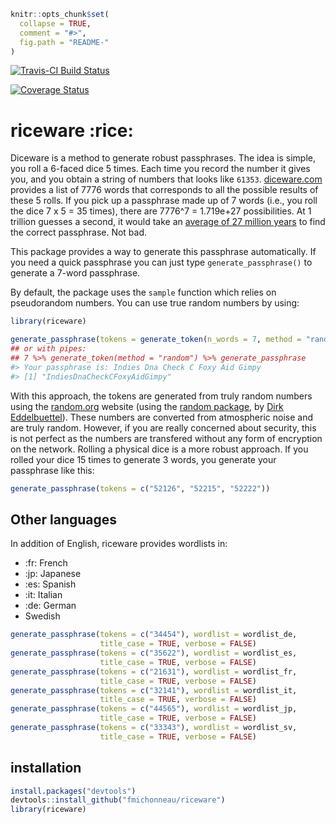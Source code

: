 ```r
knitr::opts_chunk$set(
  collapse = TRUE,
  comment = "#>",
  fig.path = "README-"
)
```

[![Travis-CI Build Status](https://travis-ci.org/fmichonneau/riceware.png?branch=master)](https://travis-ci.org/fmichonneau/riceware)

[![Coverage Status](https://coveralls.io/repos/fmichonneau/riceware/badge.svg)](https://coveralls.io/r/fmichonneau/riceware)

# riceware :rice:

Diceware is a method to generate robust passphrases. The idea is simple, you
roll a 6-faced dice 5 times. Each time you record the number it gives you, and
you obtain a string of numbers that looks like
`61353`. [diceware.com](http://diceware.com) provides a list of 7776 words that
corresponds to all the possible results of these 5 rolls. If you pick up a
passphrase made up of 7 words (i.e., you roll the dice 7 x 5 = 35 times), there
are 7776^7 = 1.719e+27 possibilities. At 1 trillion guesses a second, it would
take an
[average of 27 million years](https://firstlook.org/theintercept/2015/03/26/passphrases-can-memorize-attackers-cant-guess/)
to find the correct passphrase. Not bad.

This package provides a way to generate this passphrase automatically. If you
need a quick passphrase you can just type `generate_passphrase()` to generate a
7-word passphrase.

By default, the package uses the `sample` function which relies on pseudorandom
numbers. You can use true random numbers by using:

```r
library(riceware)
```

```.r
generate_passphrase(tokens = generate_token(n_words = 7, method = "random"))
## or with pipes:
## 7 %>% generate_token(method = "random") %>% generate_passphrase
#> Your passphrase is: Indies Dna Check C Foxy Aid Gimpy
#> [1] "IndiesDnaCheckCFoxyAidGimpy"
```

With this approach, the tokens are generated from truly random numbers using the
[random.org](http://www.random.org) website (using the
[random package](http://cran.r-project.org/package=random), by
[Dirk Eddelbuettel](http://dirk.eddelbuettel.com/)). These numbers are converted
from atmospheric noise and are truly random. However, if you are really concerned
about security, this is not perfect as the numbers are transfered without any
form of encryption on the network. Rolling a physical dice is a more robust
approach. If you rolled your dice 15 times to generate 3 words, you generate
your passphrase like this:

```r
generate_passphrase(tokens = c("52126", "52215", "52222"))
```

## Other languages

In addition of English, riceware provides wordlists in:

- :fr: French
- :jp: Japanese
- :es: Spanish
- :it: Italian
- :de: German
- Swedish

```r
generate_passphrase(tokens = c("34454"), wordlist = wordlist_de,
                    title_case = TRUE, verbose = FALSE)
generate_passphrase(tokens = c("35622"), wordlist = wordlist_es,
                    title_case = TRUE, verbose = FALSE)
generate_passphrase(tokens = c("21631"), wordlist = wordlist_fr,
                    title_case = TRUE, verbose = FALSE)
generate_passphrase(tokens = c("32141"), wordlist = wordlist_it,
                    title_case = TRUE, verbose = FALSE)
generate_passphrase(tokens = c("44565"), wordlist = wordlist_jp,
                    title_case = TRUE, verbose = FALSE)
generate_passphrase(tokens = c("33343"), wordlist = wordlist_sv,
                    title_case = TRUE, verbose = FALSE)
```

## installation

```r
install.packages("devtools")
devtools::install_github("fmichonneau/riceware")
library(riceware)
```
